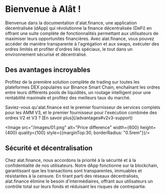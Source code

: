 
# Bienvenue à Alât !

Bienvenue dans la documentation d'alat.finance, une application décentralisée (dApp) qui révolutionne la finance décentralisée (DeFi) en offrant une suite complète de fonctionnalités permettant aux utilisateurs de maximiser leurs opportunités financières. Avec alat.finance, vous pouvez accéder de manière transparente à l'agrégation et aux swaps, exécuter des ordres limités et profiter d'ordres liés spéciaux, le tout dans un environnement sécurisé et décentralisé.


## Des avantages incroyables
Profitez de la première solution complète de trading sur toutes les plateformes DEX populaires sur Binance Smart Chain, enchaînant les ordres entre leurs différents pools de liquidités, un routage intelligent pour une rentabilité maximale et profitez des meilleurs taux du marché.


<Callout>
Saviez-vous qu'alat.finance est le premier fournisseur de services complets pour les AMM V3, et le premier fournisseur pour l'exécution combinée des ordres V2 et V3 ? [En savoir plus](/advantages#v2v3-support)
</Callout>

<Image src="/images/01.png" alt="Price difference" width={600} height={400} quality={100} style={{marginTop:30, borderRadius: "0.5rem"}}/>

## Sécurité et décentralisation

Chez alat.finance, nous accordons la priorité à la sécurité et à la confidentialité de nos utilisateurs. Notre dApp fonctionne sur la blockchain, garantissant que les transactions sont transparentes, immuables et résistantes à la censure. En tirant parti des réseaux décentralisés, alat.finance élimine le besoin d'intermédiaires, offrant aux utilisateurs un contrôle total sur leurs fonds et réduisant les risques de contrepartie.